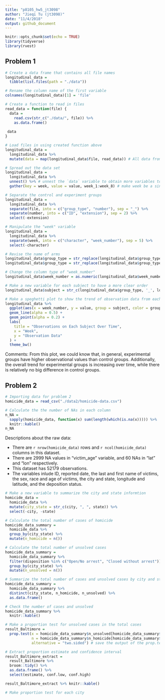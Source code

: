 ```yaml
---
title: "p8105_hw5_jt3098"
author: "Jieqi Tu (jt3098)"
date: "11/4/2018"
output: github_document
---
```


```r
knitr::opts_chunk$set(echo = TRUE)
library(tidyverse)
library(rvest)
```

## Problem 1
```r
# Create a data frame that contains all file names
longitudinal_data = 
  tibble(list.files(path = "./data"))

# Rename the column name of the first variable
colnames(longitudinal_data)[1] = 'file'
```

```r
# Create a function to read in files
read_data = function(file) {
  data = 
    read.csv(str_c("./data/", file)) %>%
    as.data.frame()
  
 data
}

# Load files in using created function above
longitudinal_data =
  longitudinal_data %>%
  mutate(data = map(longitudinal_data$file, read_data)) # All data from one file are nested in one variable called "data"
```

```r
# Spread out the data set
longitudinal_data = 
  longitudinal_data %>%
  unnest() %>% # unnest the `data` variable to obtain more variables to store the data
  gather(key = week, value = value, week_1:week_8) # make week be a single variable

# Separate the control and experiment groups
longitudinal_data = 
  longitudinal_data %>%
  separate(file, into = c("group_type", "number"), sep = "_") %>%
  separate(number, into = c("ID", "extension"), sep = 2) %>%
  select(-extension)

# Manipulate the "week" variable
longitudinal_data = 
  longitudinal_data %>%
  separate(week, into = c("character", "week_number"), sep = 5) %>%
  select(-character)

# Revise the name of arms
longitudinal_data$group_type = str_replace(longitudinal_data$group_type, "con", "control")
longitudinal_data$group_type = str_replace(longitudinal_data$group_type, "exp", "experimental")

# Change the column type of "week_number"
longitudinal_data$week_number = as.numeric(longitudinal_data$week_number)
```

```r
# Make a new variable for each subject to have a more clear order
longitudinal_data$subject = str_c(longitudinal_data$group_type, '_', longitudinal_data$ID)

# Make a speghetti plot to show the trend of observation data from each arm
longitudinal_data %>%
  ggplot(aes(x = week_number, y = value, group = subject, color = group_type)) +
  geom_line(alpha = 0.5) + 
  geom_point(alpha = 0.2) +
  labs(
    title = "Observations on Each Subject Over Time",
    x = "Week",
    y = "Observation Data"
  ) +
  theme_bw()
```

Comments:
From this plot, we could know that, in general, experimental groups have higher observational values than control groups. Additionally, the overall trend for experimental groups is increasing over time, while there is relatively no big difference in control groups.

## Problem 2
```r
# Importing data for problem 2
homicide_data = read_csv("./data2/homicide-data.csv")
```

```r
# Calculate the the number of NAs in each column 
n_NA = 
  sapply(homicide_data, function(x) sum(length(which(is.na(x))))) %>%
  knitr::kable()
n_NA
```

Descriptions about the raw data:

* There are `r nrow(homicide_data)` rows and `r ncol(homicide_data)` columns in this dataset.
* There are 2999 NA values in "victim_age" variable, and 60 NAs in "lat" and "lon" respectively.
* This dataset has 52179 observations.
* The variables inlude ID, reported date, the last and first name of victims, the sex, race and age of victims, the city and state, longitude and latitude, and the deposition status.

```r
# Make a new variable to summarize the city and state informtion
homicide_data = 
  homicide_data %>%
  mutate(city_state = str_c(city, ", ", state)) %>%
  select(-city, -state)
```

```r
# Calculate the total number of cases of homicide
homicide_data_summary = 
  homicide_data %>%
  group_by(city_state) %>%
  mutate(n_homicide = n())

# Calculate the total number of unsolved cases
homicide_data_summary = 
  homicide_data_summary %>%
  filter(disposition %in% c("Open/No arrest", "Closed without arrest")) %>%
  group_by(city_state) %>%
  mutate(n_unsolved = n())

# Summarize the total number of cases and unsolved cases by city and state
homicide_data_summary = 
  homicide_data_summary %>%
  distinct(city_state, n_homicide, n_unsolved) %>%
  as.data.frame()

# Check the number of cases and unsolved
homicide_data_summary %>% 
  knitr::kable()
```

```r
# Make a proportion test for unsolved cases in the total cases
result_Baltimore = 
  prop.test(x = homicide_data_summary$n_unsolved[homicide_data_summary$city_state == "Baltimore, MD"],
            n = homicide_data_summary$n_homicide[homicide_data_summary$city_state == "Baltimore, MD"],
            alternative = "two.sided") # save the output of the prop.test as an R object

# Extract proportion estimate and confidence interval
result_Baltimore_extract = 
  result_Baltimore %>%
  broom::tidy() %>%
  as.data.frame() %>%
  select(estimate, conf.low, conf.high)

result_Baltimore_extract %>% knitr::kable()
```

```r
# Make proportion test for each city

```


